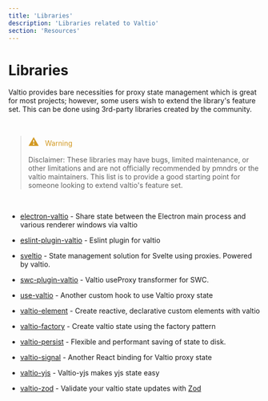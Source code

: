 ```yaml
---
title: 'Libraries'
description: 'Libraries related to Valtio'
section: 'Resources'
---
```


# Libraries

Valtio provides bare necessities for proxy state management which is great for most projects; however, some users wish to extend the library's feature set. This can be done using 3rd-party libraries created by the community.

<br />

> <span style="color: #d29922"><span style="font-size:1.5em">⚠️</span> &nbsp; Warning
>
> Disclaimer: These libraries may have bugs, limited maintenance, or other limitations and are not officially recommended by pmndrs or the valtio maintainers. This list is to provide a good starting point for someone looking to extend valtio's feature set.

<br />

- [electron-valtio](https://github.com/water-a/electron-valtio) - Share state between the Electron main process and various renderer windows via valtio

- [eslint-plugin-valtio](https://github.com/pmndrs/eslint-plugin-valtio) - Eslint plugin for valtio

- [sveltio](https://github.com/wobsoriano/sveltio) - State management solution for Svelte using proxies. Powered by valtio.

- [swc-plugin-valtio](https://github.com/sosukesuzuki/swc-plugin-valtio) - Valtio useProxy transformer for SWC.

- [use-valtio](https://github.com/dai-shi/use-valtio) - Another custom hook to use Valtio proxy state

- [valtio-element](https://github.com/lxsmnsyc/valtio-element) - Create reactive, declarative custom elements with valtio

- [valtio-factory](https://github.com/mfellner/valtio-factory) - Create valtio state using the factory pattern

- [valtio-persist](https://github.com/Noitidart/valtio-persist) - Flexible and performant saving of state to disk.

- [valtio-signal](https://github.com/dai-shi/valtio-signal) - Another React binding for Valtio proxy state

- [valtio-yjs](https://github.com/dai-shi/valtio-yjs) - Valtio-yjs makes yjs state easy

- [valtio-zod](https://github.com/valtiojs/valtio-zod) - Validate your valtio state updates with [Zod](https://zod.dev)
